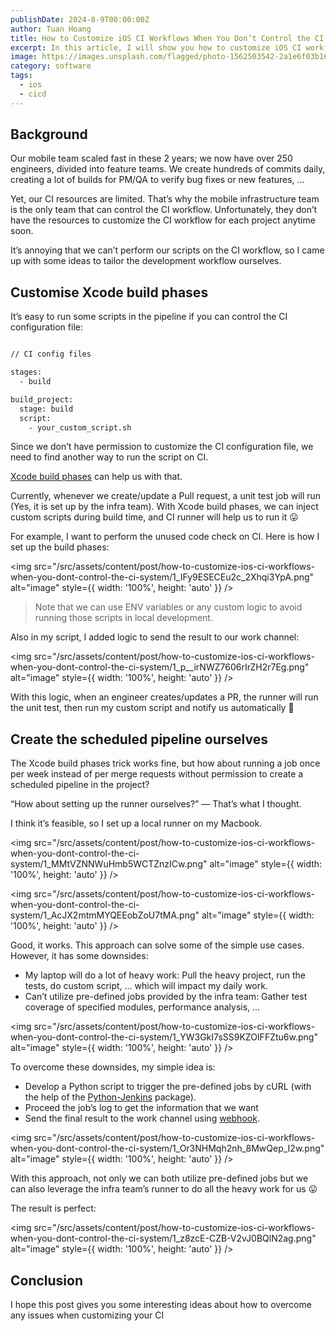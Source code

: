 ```yaml
---
publishDate: 2024-8-9T00:00:00Z
author: Tuan Hoang
title: How to Customize iOS CI Workflows When You Don’t Control the CI System
excerpt: In this article, I will show you how to customize iOS CI workflows when you don’t control the CI system.
image: https://images.unsplash.com/flagged/photo-1562503542-2a1e6f03b16b?q=80&w=1974&auto=format&fit=crop&ixlib=rb-4.0.3&ixid=M3wxMjA3fDB8MHxwaG90by1wYWdlfHx8fGVufDB8fHx8fA%3D%3D
category: software
tags:
  - ios
  - cicd
---
```


## Background

Our mobile team scaled fast in these 2 years; we now have over 250 engineers, divided into feature teams. We create hundreds of commits daily, creating a lot of builds for PM/QA to verify bug fixes or new features, …

Yet, our CI resources are limited. That’s why the mobile infrastructure team is the only team that can control the CI workflow. Unfortunately, they don’t have the resources to customize the CI workflow for each project anytime soon.

It’s annoying that we can’t perform our scripts on the CI workflow, so I came up with some ideas to tailor the development workflow ourselves.

## Customise Xcode build phases

It’s easy to run some scripts in the pipeline if you can control the CI configuration file:

```bash

// CI config files

stages:
  - build

build_project:
  stage: build  
  script:
    - your_custom_script.sh

```

Since we don’t have permission to customize the CI configuration file, we need to find another way to run the script on CI.

[Xcode build phases](https://developer.apple.com/documentation/xcode/customizing-the-build-phases-of-a-target) can help us with that.

Currently, whenever we create/update a Pull request, a unit test job will run (Yes, it is set up by the infra team). With Xcode build phases, we can inject custom scripts during build time, and CI runner will help us to run it 😛

For example, I want to perform the unused code check on CI. Here is how I set up the build phases:

<img src="/src/assets/content/post/how-to-customize-ios-ci-workflows-when-you-dont-control-the-ci-system/1_IFy9ESECEu2c_2Xhqi3YpA.png" alt="image" style={{ width: '100%', height: 'auto' }} />

> Note that we can use ENV variables or any custom logic to avoid running those scripts in local development.

Also in my script, I added logic to send the result to our work channel:

<img src="/src/assets/content/post/how-to-customize-ios-ci-workflows-when-you-dont-control-the-ci-system/1_p__irNWZ7606rIrZH2r7Eg.png" alt="image" style={{ width: '100%', height: 'auto' }} />

With this logic, when an engineer creates/updates a PR, the runner will run the unit test, then run my custom script and notify us automatically 🥳

## Create the scheduled pipeline ourselves

The Xcode build phases trick works fine, but how about running a job once per week instead of per merge requests without permission to create a scheduled pipeline in the project?

“How about setting up the runner ourselves?” — That’s what I thought.

I think it’s feasible, so I set up a local runner on my Macbook.

<img src="/src/assets/content/post/how-to-customize-ios-ci-workflows-when-you-dont-control-the-ci-system/1_MMtVZNNWuHmb5WCTZnzICw.png" alt="image" style={{ width: '100%', height: 'auto' }} />

<img src="/src/assets/content/post/how-to-customize-ios-ci-workflows-when-you-dont-control-the-ci-system/1_AcJX2mtmMYQEEobZoU7tMA.png" alt="image" style={{ width: '100%', height: 'auto' }} />

Good, it works. This approach can solve some of the simple use cases. However, it has some downsides:

- My laptop will do a lot of heavy work: Pull the heavy project, run the tests, do custom script, … which will impact my daily work.
- Can’t utilize pre-defined jobs provided by the infra team: Gather test coverage of specified modules, performance analysis, …

<img src="/src/assets/content/post/how-to-customize-ios-ci-workflows-when-you-dont-control-the-ci-system/1_YW3GkI7sSS9KZOIFFZtu6w.png" alt="image" style={{ width: '100%', height: 'auto' }} />

To overcome these downsides, my simple idea is:

- Develop a Python script to trigger the pre-defined jobs by cURL (with the help of the [Python-Jenkins](https://python-jenkins.readthedocs.io/en/latest/) package).
- Proceed the job’s log to get the information that we want
- Send the final result to the work channel using [webhook](https://www.techtarget.com/searchapparchitecture/tip/Webhooks-explained-simply-and-how-they-differ-from-an-API).

<img src="/src/assets/content/post/how-to-customize-ios-ci-workflows-when-you-dont-control-the-ci-system/1_Or3NHMqh2nh_8MwQep_I2w.png" alt="image" style={{ width: '100%', height: 'auto' }} />

With this approach, not only we can both utilize pre-defined jobs but we can also leverage the infra team’s runner to do all the heavy work for us 😛

The result is perfect:

<img src="/src/assets/content/post/how-to-customize-ios-ci-workflows-when-you-dont-control-the-ci-system/1_z8zcE-CZB-V2vJ0BQlN2ag.png" alt="image" style={{ width: '100%', height: 'auto' }} />

## Conclusion

I hope this post gives you some interesting ideas about how to overcome any issues when customizing your CI